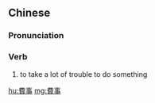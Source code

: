 {{also|费事}}
==Chinese==
{{zh-forms|s=费事}}

===Pronunciation===
{{zh-pron
|m=fèishì
|c=fai3 si6
|mn-t=hui3 se7/hui3 su7
|mn-t_note=hui3 se7 - Chaozhou
|cat=v
}}

===Verb===
{{zh-verb}}

# to take a lot of trouble to do something
#: {{zh-x|這麼 做 太 費事，不如 換 個 方法。|Doing it this way is too '''troublesome''' - it would be better to try another way.}}

[[hu:費事]]
[[mg:費事]]